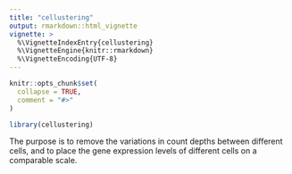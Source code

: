 ```yaml
---
title: "cellustering"
output: rmarkdown::html_vignette
vignette: >
  %\VignetteIndexEntry{cellustering}
  %\VignetteEngine{knitr::rmarkdown}
  %\VignetteEncoding{UTF-8}
---
```


```r
knitr::opts_chunk$set(
  collapse = TRUE,
  comment = "#>"
)
```

```r
library(cellustering)
```


The purpose is to remove the variations in count depths between different cells, and to place the gene expression levels of different cells on a comparable scale.